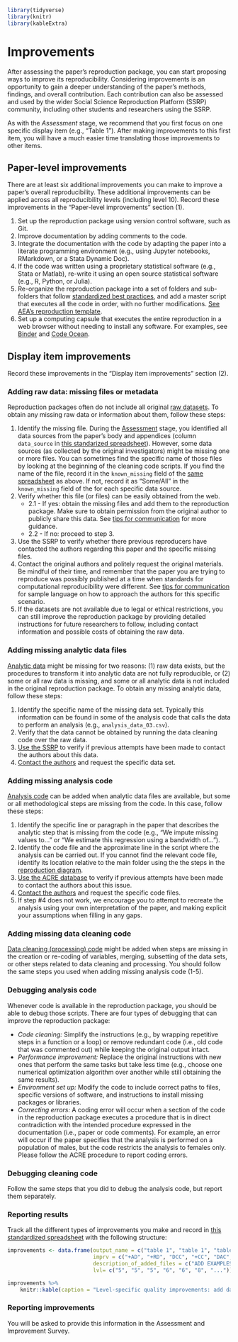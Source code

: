 ```r
library(tidyverse)
library(knitr)
library(kableExtra)
```
# Improvements   
After assessing the paper's reproduction package, you can start proposing ways to improve its reproducibility. Considering improvements is an opportunity to gain a deeper understanding of the paper's methods, findings, and overall contribution. Each contribution can also be assessed and used by the wider Social Science Reproduction Platform (SSRP) community, including other students and researchers using the SSRP.

As with the *Assessment* stage, we recommend that you first focus on one specific display item (e.g., “Table 1”). After making improvements to this first item, you will have a much easier time translating those improvements to other items.   

##  Paper-level improvements {#paper-level}

There are at least  six additional improvements you can make to improve a paper's overall reproducibility. These additional improvements can be applied across all reproducibility levels (including level 10). Record these improvements in the "Paper-level improvements" section (1).   

1. Set up the reproduction package using version control software, such as Git.
2. Improve documentation by adding comments to the code.
3. Integrate the documentation with the code by adapting the paper into a literate programming environment (e.g., using Jupyter notebooks, RMarkdown, or a Stata Dynamic Doc).
4. If the code was written using a proprietary statistical software (e.g., Stata or Matlab), re-write it using an open source statistical software (e.g., R, Python, or Julia).
5. Re-organize the reproduction package into a set of folders and sub-folders that follow [standardized best practices](https://www.projecttier.org/tier-protocol/specifications/#overview-of-the-documentation), and add a master script that executes all the code in order, with no further modifications. [See AEA's reproduction template](https://github.com/AEADataEditor/replication-template).  
6. Set up a computing capsule that executes the entire reproduction in a web browser without needing to install any software. For examples, see [Binder](https://mybinder.org/) and [Code Ocean](https://codeocean.com/).


## Display item improvements {#di-imp}
Record these improvements in the "Display item improvements" section (2).

### Adding raw data: missing files or metadata {#rd}

Reproduction packages often do not include all original [raw datasets](#describe-inputs). To obtain any missing raw data or information about them, follow these steps:

1. Identify the missing file. During the [Assessment](#assessment) stage, you identified all data sources from the paper's body and appendices (column `data_source` in [this standarized spreadsheet](https://docs.google.com/spreadsheets/d/1LUIdVFH0OfR70C7z07TYeE-uWzKI_JIeWUMaYhqEKK0/edit#gid=0&range=A1)). However, some data sources (as collected by the original investigators) might be missing one or more files. You can sometimes find the specific name of those files by looking at the beginning of the cleaning code scripts. If you find the name of the file, record it in the `known_missing` field of the [same spreadsheet](https://docs.google.com/spreadsheets/d/1LUIdVFH0OfR70C7z07TYeE-uWzKI_JIeWUMaYhqEKK0/edit#gid=0&range=A1) as above. If not, record it as “Some/All" in the `known_missing` field of the for each specific data source.      
2. Verify whether this file (or files) can be easily obtained from the web.   
      - 2.1 - If yes: obtain the missing files and add them to the reproduction package. Make sure to obtain permission from the original author to publicly share this data. See [tips for communication](https://bitss.github.io/ACRE/guidance-for-a-constructive-exchange-between-reproducers-and-original-authors.html) for more guidance.   
      - 2.2 - If no: proceed to step 3.   
3. Use the SSRP to verify whether there previous reproducers have contacted the authors regarding this paper and the specific missing files.  
4. Contact the original authors and politely request the original materials. Be mindful of their time, and remember that the paper you are trying to reproduce was possibly published at a time when standards for computational reproducibility were different. See [tips for communication](https://bitss.github.io/ACRE/guidance-for-a-constructive-exchange-between-reproducers-and-original-authors.html) for sample language on how to approach the authors for this specific scenario.  
5. If the datasets are not available due to legal or ethical restrictions, you can still improve the reproduction package by providing detailed instructions for future researchers to follow, including contact information and possible costs of obtaining the raw data.

### Adding missing analytic data files {#ad}

[Analytic data](#describe-inputs) might be missing for two reasons: (1) raw data exists, but the procedures to transform it into analytic data are not fully reproducible, or (2) some or all raw data is missing, and some or all analytic data is not included in the original reproduction package. To obtain any missing analytic data, follow these steps:

1. Identify the specific name of the missing data set. Typically this information can be found in some of the analysis code that calls the data to perform an analysis (e.g., `analysis_data_03.csv`).   
2. Verify that the data cannot be obtained by running the data cleaning code over the raw data.    
3. [Use the SSRP](ADD LINK) to verify if previous attempts have been made to contact the authors about this data.    
4. [Contact the authors](#tips-for-communication) and request the specific data set.

### Adding missing analysis code {#ac}
[Analysis code](#describe-inputs) can be added when analytic data files are available, but some or all methodological steps are missing from the code. In this case, follow these steps:  

1. Identify the specific line or paragraph in the paper that describes the analytic step that is missing from the code (e.g., “We impute missing values to...” or “We estimate this regression using a bandwidth of...”).  
2. Identify the code file and the approximate line in the script where the analysis can be carried out. If you cannot find the relevant code file, identify its location relative to the main folder using the the steps in the [reproduction diagram](#diagram).   
3. [Use the ACRE database](ADD LINK) to verify if previous attempts have been made to contact the authors about this issue.     
4. [Contact the authors](#tips-for-communication) and request the specific code files.     
5. If step #4 does not work, we encourage you to attempt to recreate the analysis using your own interpretation of the paper, and making explicit your assumptions when filling in any gaps.   

### Adding missing data cleaning code {#cc}  

[Data cleaning (processing) code](#describe-inputs) might be added when steps are missing in the creation or re-coding of variables, merging, subsetting of the data sets, or other steps related to data cleaning and processing. You should follow the same steps you used when adding missing analysis code (1-5).  

### Debugging analysis code  {#dac}

Whenever code is available in the reproduction package, you should be able to debug those scripts. There are four types of debugging that can improve the reproduction package:  

  - *Code cleaning:* Simplify the instructions (e.g., by wrapping repetitive steps in a function or a loop) or remove redundant code (i.e., old code that was commented out) while keeping the original output intact.  
  - *Performance improvement:* Replace the original instructions with new ones that perform the same tasks but take less time (e.g., choose one numerical optimization algorithm over another while still obtaining the same results).    
  - *Environment set up:* Modify the code to include correct paths to files, specific versions of software, and instructions to install missing packages or libraries.    
  - *Correcting errors:* A coding error will occur when a section of the code in the reproduction package executes a procedure that is in direct contradiction with the intended procedure expressed in the documentation (i.e., paper or code comments). For example, an error will occur if the paper specifies that the analysis is performed on a population of males, but the code restricts the analysis to females only. Please follow the ACRE procedure to report coding errors.  


### Debugging cleaning code 

Follow the same steps that you did to debug the analysis code, but report them separately.  


### Reporting results    

Track all the different types of improvements you make and record in [this standardized spreadsheet](https://docs.google.com/spreadsheets/d/1LUIdVFH0OfR70C7z07TYeE-uWzKI_JIeWUMaYhqEKK0/edit#gid=0&range=A3) with the following structure:   

```r
improvements <- data.frame(output_name = c("table 1", "table 1", "table 1", "figure 1", "figure 1", "inline 1", "..."),
                           imprv = c("+AD", "+RD", "DCC", "+CC", "DAC", "DAC", "..."),
                           description_of_added_files = c("ADD EXAMPLES", "ADD EXAMPLES", "ADD EXAMPLES", "", "", "", "..."),
                           lvl= c("5", "5", "5", "6", "6", "8", "..."))

improvements %>%
    knitr::kable(caption = "Level-specific quality improvements: add data/code, debug code")
```

### Reporting improvements  
You will be asked to provide this information in the Assessment and Improvement Survey.   

